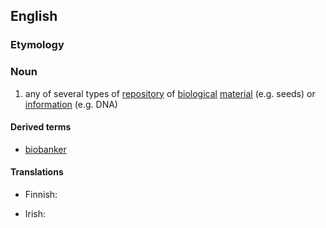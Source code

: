 ==English==

===Etymology===
{{prefix|bio|bank}}

===Noun===
{{en-noun}}

# {{context|biology|lang=en}} any of several types of [[repository]] of [[biological]] [[material]] (e.g. seeds) or [[information]] (e.g. DNA)

====Derived terms====
* [[biobanker]]

====Translations====
{{trans-top|any of several types of repository of biological material}}
* Finnish: {{t|fi|biopankki}}
{{trans-mid}}
* Irish: {{t|ga|bithbhanc|m}}
{{trans-bottom}}